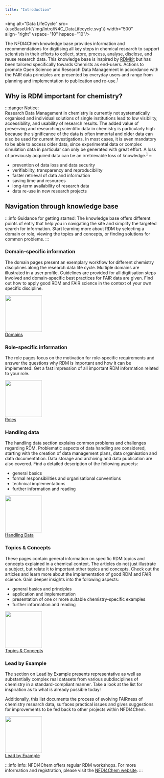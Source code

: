 ```yaml
---
title: "Introduction"
---
```




<img alt="Data LifeCycle" src={useBaseUrl('/img/Intro/N4C_DataLifecycle.svg')} width="500" align="right" vspace="10" hspace="10"/>

The NFDI4Chem knowledge base provides information and recommendations for digitising all key steps in chemical research to support scientists in their efforts to collect, store, process, analyse, disclose, and reuse research data. This knowledge base is inspired by [RDMkit](https://rdmkit.elixir-europe.org/index.html) but has been tailored specifically towards Chemists as end-users.
Actions to promote Open Science and Research Data Management in accordance with the FAIR data principles are presented by everyday users and range from planning and implementation to publication and re-use.<sup>[1](https://riojournal.com/article/55852/)</sup>


## Why is RDM important for chemistry?

:::danger Notice:                                
Research Data Management in chemistry is currently not systematically organised and individual solutions of single institutions lead to low visibility, accessibility, and usability of research results. The added value of preserving and researching scientific data in chemistry is particularly high because the significance of the data is often immortal and older data can also be used for current investigations. In most cases, it is even mandatory to be able to access older data, since experimental data or complex simulation data in particular can only be generated with great effort. A loss of previously acquired data can be an irretrievable loss of knowledge.<sup>[1](https://riojournal.com/article/55852/)</sup>
:::

- prevention of data loss and data security
- verifiability, transparency and reproducibility
- faster retrieval of data and information
- saving time and resources
- long-term availability of research data 
- data re-use in new research projects

## Navigation through knowledge base

:::info Guidance for getting started:
The knowledge base offers different points of entry that help you in navigating the site and simplify the targeted search for information. Start learning more about RDM by selecting a domain or role, viewing the topics and concepts, or finding solutions for common problems.
:::


### Domain-specific information

The domain pages present an exemplary workflow for different chemistry disciplines along the research data life cycle. Multiple domains are illustrated in a user profile. Guidelines are provided for all digitisation steps involved and domain-specific best practices for FAIR data are given. Find out how to apply good RDM and FAIR science in the context of your own specific discipline.

<div className="col feature--col">
    <div className="text--center vertical-center">
        <a className="button button--secondary button--lg feature-secondary--button" href={useBaseUrl('/docs/domains/guide')}>
            <img src={useBaseUrl('/img/domain_petrol.svg')} width="120px" />
            <br />
            Domains
        </a>
    </div>
</div>


### Role-specific information

The role pages focus on the motivation for role-specific requirements and answer the questions why RDM is important and how it can be implemented. Get a fast impression of all important RDM information related to your role.

<div className="col feature--col">
    <div className="text--center vertical-center">
        <a className="button button--secondary button--lg feature-secondary--button" href={useBaseUrl('/docs/role/guide')}>
            <img src={useBaseUrl('/img/role_petrol.svg')} width="120px" />
            <br />
            Roles
        </a>
    </div>
</div>

### Handling data

The handling data section explains common problems and challenges regarding RDM. Problematic aspects of data handling are considered, starting with the creation of data management plans, data organisation and data documentation. Data storage and archiving and data publication are also covered. Find a detailed description of the following aspects:

- general basics
- formal responsibilities and organisational conventions
- technical implementations
- further information and reading 

<div className="col feature--col">
    <div className="text--center vertical-center">
        <a className="button button--secondary button--lg feature-secondary--button" href={useBaseUrl('/docs/data/guide')}>
            <img src={useBaseUrl('/img/problem_petrol.svg')} width="120px" />
            <br />
            Handling Data
        </a>
    </div>
</div>

### Topics & Concepts

These pages contain general information on specific RDM topics and concepts explained in a chemical context. The articles do not just illustrate a subject, but relate it to important other topics and concepts. Check out the articles and learn more about the implementation of good RDM and FAIR science. Gain deeper insights into the following aspects:

- general basics and principles
- application and implementation
- presentation of one or more suitable chemistry-specific examples
- further information and reading 

<div className="col feature--col">
    <div className="text--center vertical-center">
        <a className="button button--secondary button--lg feature-secondary--button" href={useBaseUrl('/docs/topics/guide')}>
            <img src={useBaseUrl('/img/topics_petrol.svg')} width="120px" />
            <br />
            Topics & Concepts
        </a>
    </div>
</div>

### Lead by Example

The section on Lead by Example presents representative as well as substantially complex real datasets from various subdisciplines of chemistry in a standard-compliant manner. Take a look at the list for inspiration as to what is already possible today!

Additionally, this list documents the process of evolving FAIRness of chemistry research data, surfaces practical issues and gives suggestions for improvements to be fed back to other projects within NFDI4Chem.

<div className="col feature--col">
    <div className="text--center vertical-center">
        <a className="button button--secondary button--lg feature-secondary--button" href={useBaseUrl('/docs/lead-by-example')}>
            <img src={useBaseUrl('/img/role_petrol.svg')} width="120px" />
            <br />
            Lead by Example
        </a>
    </div>
</div>


:::info Info: 
NFDI4Chem offers regular RDM workshops. For more information and registration, please visit the [NFDI4Chem website](https://www.nfdi4chem.de/index.php/event/workshop-fair-research-data-management-basics-for-chemists/).
:::
